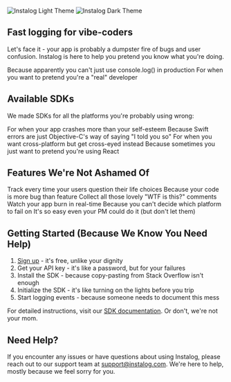 <img
  className="block dark:hidden rounded-lg"
  src="/images/hero-light.png"
  alt="Instalog Light Theme"
/>
<img
  className="hidden dark:block rounded-lg"
  src="/images/hero-dark.png"
  alt="Instalog Dark Theme"
/>


## Fast logging for vibe-coders

Let's face it - your app is probably a dumpster fire of bugs and user confusion. Instalog is here to help you pretend you know what you're doing.

<CardGroup cols={2}>
  <Card
    title="Mobile SDKs"
    icon="mobile-screen"
    href="/sdk"
  >
    Because apparently you can't just use console.log() in production
  </Card>
  <Card
    title="API Reference"
    icon="code"
    href="/api-reference/introduction"
  >
    For when you want to pretend you're a "real" developer
  </Card>
</CardGroup>

## Available SDKs

We made SDKs for all the platforms you're probably using wrong:

<CardGroup cols={2}>
  <Card
    title="Android SDK"
    icon="android"
    href="/sdk/android"
  >
    For when your app crashes more than your self-esteem
  </Card>
  <Card
    title="iOS SDK"
    icon="apple"
    href="/sdk/ios"
  >
    Because Swift errors are just Objective-C's way of saying "I told you so"
  </Card>
  <Card
    title="React Native SDK"
    icon="react"
    href="/sdk/react-native"
  >
    For when you want cross-platform but get cross-eyed instead
  </Card>
  <Card
    title="Flutter SDK"
    icon="mobile"
    href="/sdk/flutter"
  >
    Because sometimes you just want to pretend you're using React
  </Card>
</CardGroup>

## Features We're Not Ashamed Of

<CardGroup cols={3}>
  <Card
    title="Event Logging"
    icon="chart-line"
  >
    Track every time your users question their life choices
  </Card>
  <Card
    title="Crash Reporting"
    icon="bug"
  >
    Because your code is more bug than feature
  </Card>
  <Card
    title="User Feedback"
    icon="message"
  >
    Collect all those lovely "WTF is this?" comments
  </Card>
  <Card
    title="Real-time Monitoring"
    icon="gauge-high"
  >
    Watch your app burn in real-time
  </Card>
  <Card
    title="Cross-platform"
    icon="mobile"
  >
    Because you can't decide which platform to fail on
  </Card>
  <Card
    title="Easy Integration"
    icon="puzzle-piece"
  >
    It's so easy even your PM could do it (but don't let them)
  </Card>
</CardGroup>

## Getting Started (Because We Know You Need Help)

1. [Sign up](https://beta.instalog.dev/signup) - it's free, unlike your dignity
2. Get your API key - it's like a password, but for your failures
3. Install the SDK - because copy-pasting from Stack Overflow isn't enough
4. Initialize the SDK - it's like turning on the lights before you trip
5. Start logging events - because someone needs to document this mess

For detailed instructions, visit our [SDK documentation](/sdk). Or don't, we're not your mom.

## Need Help?

If you encounter any issues or have questions about using Instalog, please reach out to our support team at [support@instalog.com](mailto:support@instalog.com). We're here to help, mostly because we feel sorry for you.